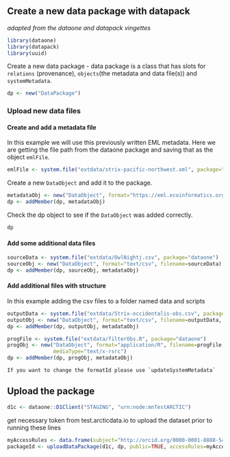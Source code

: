 ## Create a new data package with datapack
*adapted from the dataone and datapack vingettes*

```r
library(dataone)
library(datapack)
library(uuid)
```

Create a new data package
 - data package is a class that has slots for `relations` (provenance), `objects`(the metadata and data file(s)) and `systemMetadata`.
```r
dp <- new("DataPackage")
```

### Upload new data files

#### Create and add a metadata file

In this example we will use this previously written EML metadata. Here we are getting the file path from the dataone package and saving that as the object `emlFile`.
```r
emlFile <- system.file("extdata/strix-pacific-northwest.xml", package="dataone")
```

Create a new `DataObject` and add it to the package.
```r
metadataObj <- new("DataObject", format="https://eml.ecoinformatics.org/eml-2.2.0", filename=emlFile)
dp <- addMember(dp, metadataObj)
```

Check the dp object to see if the `DataObject` was added correctly.
```r
dp
```

#### Add some additional data files
```r
sourceData <- system.file("extdata/OwlNightj.csv", package="dataone")
sourceObj <- new("DataObject", format="text/csv", filename=sourceData)
dp <- addMember(dp, sourceObj, metadataObj)
```

#### Add additional files with structure

In this example adding the csv files to a folder named data and scripts
```r
outputData <- system.file("extdata/Strix-occidentalis-obs.csv", package="dataone")
outputObj <- new("DataObject", format="text/csv", filename=outputData, targetPath = "data")
dp <- addMember(dp, outputObj, metadataObj)

progFile <- system.file("extdata/filterObs.R", package="dataone")
progObj <- new("DataObject", format="application/R", filename=progFile, targetPath = "scripts",
               mediaType="text/x-rsrc")
dp <- addMember(dp, progObj, metadataObj)
```

```block
If you want to change the formatId please use `updateSystemMetadata`
```

## Upload the package

```r
d1c <- dataone::D1Client("STAGING", "urn:node:mnTestARCTIC")
```

get necessary token from test.arcticdata.io to upload the dataset prior to running these lines

```r
myAccessRules <- data.frame(subject="http://orcid.org/0000-0001-8888-547X", permission="changePermission") 
packageId <- uploadDataPackage(d1c, dp, public=TRUE, accessRules=myAccessRules, quiet=FALSE)
```
